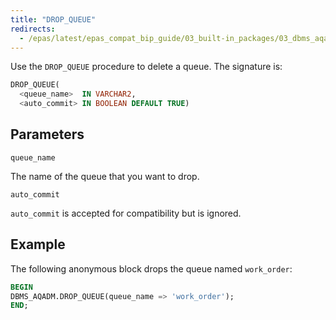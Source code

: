 ```yaml
---
title: "DROP_QUEUE"
redirects:
  - /epas/latest/epas_compat_bip_guide/03_built-in_packages/03_dbms_aqadm/05_drop_queue/ #generated for docs/epas/reorg-role-use-case-mode
---
```


Use the `DROP_QUEUE` procedure to delete a queue. The signature is:

```sql
DROP_QUEUE(
  <queue_name>  IN VARCHAR2,
  <auto_commit> IN BOOLEAN DEFAULT TRUE)
```

## Parameters

`queue_name`

 The name of the queue that you want to drop.

`auto_commit`

 `auto_commit` is accepted for compatibility but is ignored.

## Example

The following anonymous block drops the queue named `work_order`:

```sql
BEGIN
DBMS_AQADM.DROP_QUEUE(queue_name => 'work_order');
END;
```
